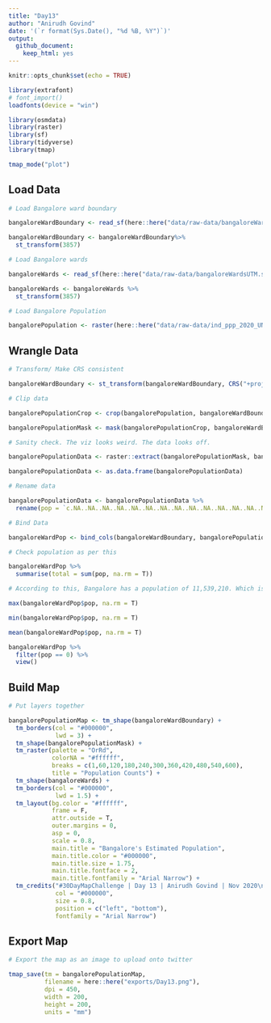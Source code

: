 ```yaml
---
title: "Day13"
author: "Anirudh Govind"
date: '(`r format(Sys.Date(), "%d %B, %Y")`)'
output:
  github_document:
    keep_html: yes
---
```


```r
knitr::opts_chunk$set(echo = TRUE)

library(extrafont)
# font_import()
loadfonts(device = "win")

library(osmdata)
library(raster)
library(sf)
library(tidyverse)
library(tmap)

tmap_mode("plot")
```

## Load Data

```r
# Load Bangalore ward boundary

bangaloreWardBoundary <- read_sf(here::here("data/raw-data/bangaloreWardBoundary.shp"))

bangaloreWardBoundary <- bangaloreWardBoundary%>% 
  st_transform(3857)

```

```r
# Load Bangalore wards

bangaloreWards <- read_sf(here::here("data/raw-data/bangaloreWardsUTM.shp"))

bangaloreWards <- bangaloreWards %>% 
  st_transform(3857)
```

```r
# Load Bangalore Population

bangalorePopulation <- raster(here::here("data/raw-data/ind_ppp_2020_UNadj_constrained.tif"))

```

## Wrangle Data

```r
# Transform/ Make CRS consistent

bangaloreWardBoundary <- st_transform(bangaloreWardBoundary, CRS("+proj=longlat +datum=WGS84 +no_defs +ellps=WGS84 +towgs84=0,0,0"))

# Clip data

bangalorePopulationCrop <- crop(bangalorePopulation, bangaloreWardBoundary)

bangalorePopulationMask <- mask(bangalorePopulationCrop, bangaloreWardBoundary)

```

```r
# Sanity check. The viz looks weird. The data looks off.

bangalorePopulationData <- raster::extract(bangalorePopulationMask, bangaloreWardBoundary)

bangalorePopulationData <- as.data.frame(bangalorePopulationData)

# Rename data

bangalorePopulationData <- bangalorePopulationData %>% 
  rename(pop = `c.NA..NA..NA..NA..NA..NA..NA..NA..NA..NA..NA..NA..NA..NA..NA..`)

# Bind Data

bangaloreWardPop <- bind_cols(bangaloreWardBoundary, bangalorePopulationData)

# Check population as per this

bangaloreWardPop %>% 
  summarise(total = sum(pop, na.rm = T))

# According to this, Bangalore has a population of 11,539,210. Which is quite a bit lower than what it actually is.

max(bangaloreWardPop$pop, na.rm = T)

min(bangaloreWardPop$pop, na.rm = T)

mean(bangaloreWardPop$pop, na.rm = T)

bangaloreWardPop %>% 
  filter(pop == 0) %>% 
  view()
```

## Build Map

```r

# Put layers together

bangalorePopulationMap <- tm_shape(bangaloreWardBoundary) +
  tm_borders(col = "#000000",
             lwd = 3) + 
  tm_shape(bangalorePopulationMask) +
  tm_raster(palette = "OrRd",
            colorNA = "#ffffff",
            breaks = c(1,60,120,180,240,300,360,420,480,540,600),
            title = "Population Counts") +
  tm_shape(bangaloreWards) +
  tm_borders(col = "#000000",
             lwd = 1.5) +
  tm_layout(bg.color = "#ffffff",
            frame = F,
            attr.outside = T,
            outer.margins = 0,
            asp = 0,
            scale = 0.8,
            main.title = "Bangalore's Estimated Population",
            main.title.color = "#000000",
            main.title.size = 1.75,
            main.title.fontface = 2,
            main.title.fontfamily = "Arial Narrow") + 
  tm_credits("#30DayMapChallenge | Day 13 | Anirudh Govind | Nov 2020\nBondarenko M., Kerr D., Sorichetta A., and Tatem, A.J. 2020. Census/projection-disaggregated gridded population datasets, adjusted to match the corresponding UNPD 2020 estimates,\nfor 183 countries in 2020 using Built-Settlement Growth Model (BSGM) outputs. WorldPop, University of Southampton, UK. doi:10.5258/SOTON/WP00685",
             col = "#000000",
             size = 0.8,
             position = c("left", "bottom"),
             fontfamily = "Arial Narrow")

```

## Export Map

```r
# Export the map as an image to upload onto twitter

tmap_save(tm = bangalorePopulationMap,
          filename = here::here("exports/Day13.png"),
          dpi = 450,
          width = 200,
          height = 200,
          units = "mm")
```
